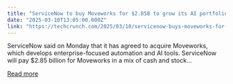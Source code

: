 ```yaml
---
title: "ServiceNow to buy Moveworks for $2.85B to grow its AI portfolio"
date: "2025-03-10T13:05:00.000Z"
link: "https://techcrunch.com/2025/03/10/servicenow-buys-moveworks-for-2-85b-to-grow-its-ai-portfolio/"
---
```


ServiceNow said on Monday that it has agreed to acquire Moveworks, which develops enterprise-focused automation and AI tools. ServiceNow will pay $2.85 billion for Moveworks in a mix of cash and stock...

[Read more](https://techcrunch.com/2025/03/10/servicenow-buys-moveworks-for-2-85b-to-grow-its-ai-portfolio/)
